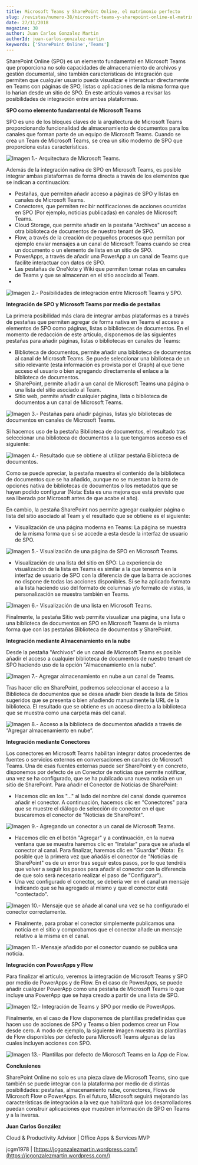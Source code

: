 ```yaml
---
title: Microsoft Teams y SharePoint Online, el matrimonio perfecto
slug: /revistas/numero-38/microsoft-teams-y-sharepoint-online-el-matrimonio-perfecto
date: 27/11/2018
magazine: 38
author: Juan Carlos Gonzalez Martin
authorId: juan-carlos-gonzalez-martin
keywords: ['SharePoint Online','Teams']
---
```






SharePoint Online (SPO) es un elemento fundamental en Microsoft Teams que proporciona no solo capacidades de almacenamiento de archivos y gestión documental, sino también características de integración que permiten que cualquier usuario pueda visualizar e interactuar directamente en Teams con páginas de SPO, listas o aplicaciones de la misma forma que lo harían desde un sitio de SPO. En este artículo vamos a revisar las posibilidades de integración entre ambas plataformas.

**SPO como elemento fundamental de Microsoft Teams**

SPO es uno de los bloques claves de la arquitectura de Microsoft Teams proporcionando funcionalidad de almacenamiento de documentos para los canales que forman parte de un equipo de Microsoft Teams. Cuando se crea un Team de Microsoft Teams, se crea un sitio moderno de SPO que proporciona estas características.

![Imagen 1.- Arquitectura de Microsoft Teams.](../../../images/numero38/microsoft-teams-y-sharepoint-online-el-matrimonio-perfecto/image1.png)

Además de la integración nativa de SPO en Microsoft Teams, es posible integrar ambas plataformas de forma directa a través de los elementos que se indican a continuación:

- Pestañas, que permiten añadir acceso a páginas de SPO y listas en canales de Microsoft Teams.
- Conectores, que permiten recibir notificaciones de acciones ocurridas en SPO (Por ejemplo, noticias publicadas) en canales de Microsoft Teams.
- Cloud Storage, que permite añadir en la pestaña "Archivos" un acceso a otra biblioteca de documentos de nuestro tenant de SPO.
- Flow, a través de la creación de pequeños procesos que permitan por ejemplo enviar mensajes a un canal de Microsoft Teams cuando se crea un documento o un elemento de lista en un sitio de SPO.
- PowerApps, a través de añadir una PowerApp a un canal de Teams que facilite interactuar con datos de SPO.
- Las pestañas de OneNote y Wiki que permiten tomar notas en canales de Teams y que se almacenan en el sitio asociado al Team.
- 


![Imagen 2.- Posibilidades de integración entre Microsoft Teams y SPO.](../../../images/numero38/microsoft-teams-y-sharepoint-online-el-matrimonio-perfecto/image2.png)

**Integración de SPO y Microsoft Teams por medio de pestañas**

La primera posibilidad más clara de integrar ambas plataformas es a través de pestañas que permiten agregar de forma nativa en Teams el acceso a elementos de SPO como páginas, listas o bibliotecas de documentos. En el momento de redacción de este artículo, disponemos de las siguientes pestañas para añadir páginas, listas o bibliotecas en canales de Teams:

- Biblioteca de documentos, permite añadir una biblioteca de documentos al canal de Microsoft Teams. Se puede seleccionar una biblioteca de un sitio relevante (esta información es provista por el Graph) al que tiene acceso el usuario o bien agregando directamente el enlace a la biblioteca de documentos.
- SharePoint, permite añadir a un canal de Microsoft Teams una página o una lista del sitio asociado al Team.
- Sitio web, permite añadir cualquier página, lista o biblioteca de documentos a un canal de Microsoft Teams.


![Imagen 3.- Pestañas para añadir páginas, listas y/o bibliotecas de documentos en canales de Microsoft Teams.](../../../images/numero38/microsoft-teams-y-sharepoint-online-el-matrimonio-perfecto/image3.png)

Si hacemos uso de la pestaña Biblioteca de documentos, el resultado tras seleccionar una biblioteca de documentos a la que tengamos acceso es el siguiente:

![Imagen 4.- Resultado que se obtiene al utilizar pestaña Biblioteca de documentos.](../../../images/numero38/microsoft-teams-y-sharepoint-online-el-matrimonio-perfecto/image4.png)

Como se puede apreciar, la pestaña muestra el contenido de la biblioteca de documentos que se ha añadido, aunque no se muestran la barra de opciones nativa de bibliotecas de documentos o los metadatos que se hayan podido configurar (Nota: Esta es una mejora que está previsto que sea liberada por Microsoft antes de que acabe el año).

En cambio, la pestaña SharePoint nos permite agregar cualquier página o lista del sitio asociado al Team y el resultado que se obtiene es el siguiente:

- Visualización de una página moderna en Teams: La página se muestra de la misma forma que si se accede a esta desde la interfaz de usuario de SPO.


![Imagen 5.- Visualización de una página de SPO en Microsoft Teams.](../../../images/numero38/microsoft-teams-y-sharepoint-online-el-matrimonio-perfecto/image5.png)

- Visualización de una lista del sitio en SPO: La experiencia de visualización de la lista en Teams es similar a la que tenemos en la interfaz de usuario de SPO con la diferencia de que la barra de acciones no dispone de todas las acciones disponibles. Si se ha aplicado formato a la lista haciendo uso del formato de columnas y/o formato de vistas, la personalización se muestra también en Teams.


![Imagen 6.- Visualización de una lista en Microsoft Teams.](../../../images/numero38/microsoft-teams-y-sharepoint-online-el-matrimonio-perfecto/image6.png)



Finalmente, la pestaña Sitio web permite visualizar una página, una lista o una biblioteca de documentos en SPO en Microsoft Teams de la misma forma que con las pestañas Biblioteca de documentos y SharePoint.

**Integración mediante Almacenamiento en la nube**

Desde la pestaña "Archivos" de un canal de Microsoft Teams es posible añadir el acceso a cualquier biblioteca de documentos de nuestro tenant de SPO haciendo uso de la opción "Almacenamiento en la nube".

![Imagen 7.- Agregar almacenamiento en nube a un canal de Teams.](../../../images/numero38/microsoft-teams-y-sharepoint-online-el-matrimonio-perfecto/image7.png)

Tras hacer clic en SharePoint, podremos seleccionar el acceso a la Biblioteca de documentos que se desea añadir bien desde la lista de Sitios sugeridos que se presenta o bien añadiendo manualmente la URL de la biblioteca. El resultado que se obtiene es un acceso directo a la biblioteca que se muestra como una carpeta más del canal.

![Imagen 8.- Acceso a la biblioteca de documentos añadida a través de “Agregar almacenamiento en nube”.](../../../images/numero38/microsoft-teams-y-sharepoint-online-el-matrimonio-perfecto/image8.png)

**Integración mediante Conectores**

Los conectores en Microsoft Teams habilitan integrar datos procedentes de fuentes o servicios externos en conversaciones en canales de Microsoft Teams. Una de esas fuentes externas puede ser SharePoint y en concreto, disponemos por defecto de un Conector de noticias que permite notificar, una vez se ha configurado, que se ha publicado una nueva noticia en un sitio de SharePoint. Para añadir el Conector de Noticias de SharePoint:

- Hacemos clic en los "…" al lado del nombre del canal donde queremos añadir el conector. A continuación, hacemos clic en "Conectores" para que se muestre el diálogo de selección de conector en el que buscaremos el conector de "Noticias de SharePoint".


![Imagen 9.- Agregando un conector a un canal de Microsoft Teams.](../../../images/numero38/microsoft-teams-y-sharepoint-online-el-matrimonio-perfecto/image9.png)

- Hacemos clic en el botón "Agregar" y a continuación, en la nueva ventana que se muestra haremos clic en "Instalar" para que se añada el conector al canal. Para finalizar, haremos clic en "Guardar" (Nota:  Es posible que la primera vez que añadáis el conector de "Noticias de SharePoint" os de un error tras seguir estos pasos, por lo que tendréis que volver a seguir los pasos para añadir el conector con la diferencia de que solo será necesario realizar el paso de "Configurar").
- Una vez configurado el conector, se debería ver en el canal un mensaje indicando que se ha agregado al mismo y que el conector está "contectado".

![Imagen 10.- Mensaje que se añade al canal una vez se ha configurado el conector correctamente.](../../../images/numero38/microsoft-teams-y-sharepoint-online-el-matrimonio-perfecto/image10.png)

- Finalmente, para probar el conector simplemente publicamos una noticia en el sitio y comprobamos que el conector añade un mensaje relativo a la misma en el canal.


![Imagen 11.- Mensaje añadido por el conector cuando se publica una noticia.](../../../images/numero38/microsoft-teams-y-sharepoint-online-el-matrimonio-perfecto/image11.png)

**Integración con PowerApps y Flow**

Para finalizar el artículo, veremos la integración de Microsoft Teams y SPO por medio de PowerApps y de Flow. En el caso de PowerApps, se puede añadir cualquier PowerApp como una pestaña de Microsoft Teams lo que incluye una PowerApp que se haya creado a partir de una lista de SPO.

![Imagen 12.- Integración de Teams y SPO por medio de PowerApps.](../../../images/numero38/microsoft-teams-y-sharepoint-online-el-matrimonio-perfecto/image12.png)

Finalmente, en el caso de Flow disponemos de plantillas predefinidas que hacen uso de acciones de SPO y Teams o bien podemos crear un Flow desde cero. A modo de ejemplo, la siguiente imagen muestra las plantillas de Flow disponibles por defecto para Microsoft Teams algunas de las cuales incluyen acciones con SPO.

![Imagen 13.- Plantillas por defecto de Microsoft Teams en la App de Flow.](../../../images/numero38/microsoft-teams-y-sharepoint-online-el-matrimonio-perfecto/image13.png)

**Conclusiones**

SharePoint Online no solo es una pieza clave de Microsoft Teams, sino que también se puede integrar con la plataforma por medio de distintas posibilidades: pestañas, almacenamiento nube, conectores, Flows de Microsoft Flow o PowerApps. En el futuro, Microsoft seguirá mejorando las características de integración a la vez que habilitará que los desarrolladores puedan construir aplicaciones que muestren información de SPO en Teams y a la inversa.



**Juan Carlos González**

Cloud & Productivity Advisor | Office Apps & Services MVP

jcgm1978 | [https://jcgonzalezmartin.wordpress.com/](https://jcgonzalezmartin.wordpress.com/)

